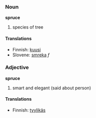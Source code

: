 ===Noun===
'''spruce'''
#species of tree

====Translations====
*Finnish: [[kuusi]]
*Slovene: [[smreka]] ''f''

===Adjective===
'''spruce'''
#smart and elegant (said about person)

====Translations====
*Finnish: [[tyylikäs]]